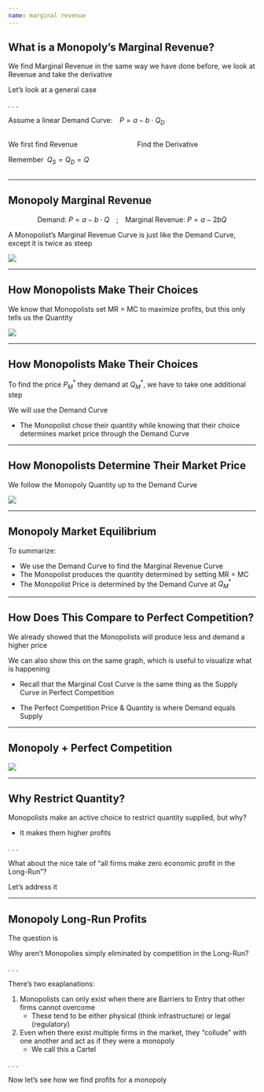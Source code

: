 ```yaml
---
name: marginal revenue
---
```


## What is a Monopoly's Marginal Revenue?

We find [Marginal Revenue]{.hi} in the same way we have done before, we look at Revenue and take the derivative

Let's look at a general case

. . .

Assume a linear Demand Curve: $\;\;\; P = a - b \cdot Q_{D}$


:::: {.columns}

::: {.column width="50%"}
[We first find Revenue]{.hi .align-center}

::: {.fragment .small}
\begin{align*}
    R(Q) &= \color{red}{P} \cdot Q_{S} \\
    R(Q) &= \color{red}{(a - b \cdot Q_{D})} \cdot Q_{S}
\end{align*}
:::

::: {.fragment .small}
[Remember $\; Q_{S} = Q_{D} = Q$]{.hi .align-center}

\begin{align*}
    R(Q) &= (a - b \cdot Q) \cdot Q \\
    R(Q) &= aQ - bQ^{2}
\end{align*}
:::

:::

::: {.column width="50%"}
[Find the Derivative]{.hi .align-center}

<br>

::: {.fragment .small}
\begin{align*}
    MR(Q) &= \frac{\partial R(Q)}{\partial Q} \\ \\
    MR(Q) &= a - 2bQ
\end{align*}
:::

:::

::::

---

## Monopoly Marginal Revenue {.smaller}

$$
    \text{Demand: } P = a - b \cdot Q \;\;\;\; ; \;\;\;\; \text{Marginal Revenue: } P = a - 2bQ
$$

A [Monopolist's Marginal Revenue Curve]{.hi-red} is just like the [Demand Curve]{.hi}, except it is [twice as steep]{.hi}

![](images/monopoly-marginal-revenue.png){fig-align="center"}

---

## How Monopolists Make Their Choices

We know that [Monopolists]{.hi-red} set [MR = MC]{.hi} to maximize profits, but this only tells us the [Quantity]{.hi}

![](images/monopoly-marginal-revenue-3.png){fig-align="center"}

---

## How Monopolists Make Their Choices

To find the [price $P_{M}^{*}$]{.hi} they demand at $Q_{M}^{*}$, we have to take one additional step

We will use the [Demand Curve]{.hi} 

::: {.incremental}
- The [Monopolist]{.hi-red} chose their quantity while knowing that their choice determines market price [through the Demand Curve]{.hi} 
:::

---

## How Monopolists Determine Their Market Price

We follow the [Monopoly Quantity]{.hi-red} up to the [Demand Curve]{.hi}

![](images/monopoly-marginal-revenue-4.png){fig-align="center"}

---

## Monopoly Market Equilibrium

To summarize:

::: {.incremental}
- We use the [Demand Curve]{.hi} to find the [Marginal Revenue Curve]{.hi}
- The [Monopolist]{.hi-red} produces the [quantity]{.hi-red} determined by setting [MR = MC]{.hi}
- The [Monopolist Price]{.hi-red} is determined by the [Demand Curve]{.hi} at [$Q_{M}^{*}$]{.hi-red}
:::

---

## How Does This Compare to Perfect Competition?

We already showed that the [Monopolists]{.hi-red} will produce less and demand a higher price

We can also show this on the same graph, which is useful to visualize what is happening

::: {.incremental}
- Recall that the [Marginal Cost Curve]{.hi} is the same thing as the [Supply Curve]{.hi} in [Perfect Competition]{.hi-green}

- The [Perfect Competition Price & Quantity]{.hi-green} is where [Demand equals Supply]{.hi}
:::

---

## Monopoly + Perfect Competition

![](images/monopoly-plus-perfect-competition.png){fig-align="center"}

---

## Why Restrict Quantity?

[Monopolists]{.hi-red} make an active choice to restrict quantity supplied, but why?

::: {.incremental}
- It makes them higher profits
:::

. . .

[What about the nice tale of "all firms make zero economic profit in the Long-Run"?]{.hi .align-center}

[Let's address it]{.hi .align-center}

---

## Monopoly Long-Run Profits 

The question is

[Why aren't Monopolies simply eliminated by competition in the Long-Run?]{.hi .align-center}

. . .

There's two exaplanations:

::: {.incremental .small}
1. [Monopolists]{.hi-red} can only exist when there are [Barriers to Entry]{.hi} that other firms cannot overcome
    - These tend to be either physical (think infrastructure) or legal (regulatory)
2. Even when there exist multiple firms in the market, they ["collude"]{.hi} with one another and [act as if they were a monopoly]{.hi} 
    - We call this a [Cartel]{.hi}
:::

. . .

[Now let's see how we find profits for a monopoly]{.hi .align-center}
